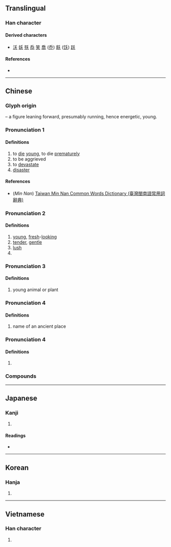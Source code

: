 {{also|夫|禾|耒|末|天|未|夭}}
{{character info/new}}
==Translingual==

===Han character===
{{Han char|rn=37|rad=大|as=01|sn=4|four=20430|canj=HK|ids=⿱丿大}}

====Derived characters====
* [[沃]] [[妖]] [[殀]] [[忝]] [[笑]] [[喬]] ([[乔]]) [[飫]] ([[饫]]) [[跃]]

====References====
* {{Han ref|kx=0249.030|dkj=05838|dj=0507.040|hdz=10523.020|uh=592D|ud=22829|bh=A4D4|bd=42196}}

----

==Chinese==
{{zh-forms}}

===Glyph origin===
{{Han etym}}
{{liushu|i}} – a figure leaning forward, presumably running, hence energetic, young.

===Pronunciation 1===
{{zh-pron
|m=yāo
|c=jiu1,jiu2
|h=
|mn=ml:iau/qz,tw,xm,zz:iáu
|mn_note=iau - literary; iáu - vernacular (俗)
|w=
|mc=2
|oc=n,3
|ma=|ma2=
|cat=v,n
}}

====Definitions====
{{zh-hanzi}}

# to [[die]] [[young]], to die [[prematurely]]
# to be aggrieved
# to [[devastate]]
# [[disaster]]

====References====
* (''Min Nan'') [http://twblg.dict.edu.tw/holodict_new/index.html Taiwan Min Nan Common Words Dictionary (臺灣閩南語常用詞辭典)]

===Pronunciation 2===
{{zh-pron
|m=yāo
|c=jiu1,jiu2
|h=
|mn=ml:iau/qz,tw,xm,zz:iáu
|mn_note=iau - literary; iáu - vernacular (俗)
|w=
|mc=1
|oc=y,2
|ma=|ma2=
|cat=a
}}

====Definitions====
{{zh-hanzi}}

# [[young]], [[fresh]]-[[looking]]
# [[tender]], [[gentle]]
# [[lush]]
# {{zh-alt-form|妖}}


===Pronunciation 3===
{{zh-pron
|m=ǎo
|mc=3
|oc=n,1
|ma=|ma2=
|cat=n
}}

====Definitions====
{{zh-hanzi}}

# young animal or plant

===Pronunciation 4===
{{zh-pron
|m=wò
|cat=pn
}}

====Definitions====
{{zh-hanzi}}

# name of an ancient place
===Pronunciation 4===
{{zh-pron
|m=wāi
|cat=a
}}

====Definitions====
{{zh-hanzi}}

# {{zh-only|夭斜}}
===Compounds===
{{zh-der|夭邪|壽夭|夭遏|夭札|夭矯|夭桃穠李|夭厲|分外夭夭|夭殤|夭逝|夭壽|夭折|夭閼|夭矯離奇|夭疽|夭殞|夭殂|夭桃襛李|夭枉|夭昏|夭娜|夭夭|夭亡|夭紅|橫夭|早夭|桃之夭夭|桃夭|麛夭|逃之夭夭}}
----

==Japanese==

===Kanji===
{{ja-kanji|grade=|rs=大01}}

# {{defn|lang=ja|sort=大01}}

====Readings====
* {{ja-readings|on=[[よう]] (yō), [[おう]] (ō), [[か]] (ka)|kun=[[わかい]] (wakai), [[わざわい]] (wazawai), [[わかじに]] (wakajini)}}

----

==Korean==

===Hanja===
{{ko-hanja|hangeul=[[요]], [[오]]|rv=yo, o|mr=yo, o|y=yo, o}}

# {{defn|lang=ko|sort=大01}}

----

==Vietnamese==

===Han character===
{{vi-hantu|[[yểu]], [[eo]], [[ỉu]], [[yếu]], [[èo]], [[yêu]]|rs=大01}}

# {{defn|lang=vi|sort=大01}}